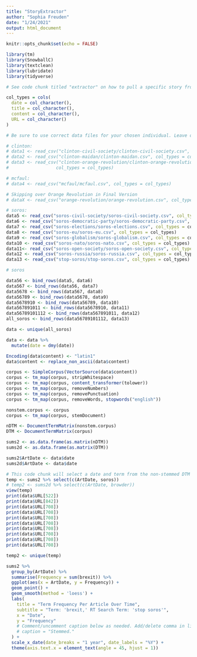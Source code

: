 ```yaml
---
title: "StoryExtractor"
author: "Sophia Freuden"
date: "1/24/2021"
output: html_document
---
```


```r
knitr::opts_chunk$set(echo = FALSE)
```

```r
library(tm)
library(SnowballC)
library(textclean)
library(lubridate)
library(tidyverse)

# See code chunk titled "extractor" on how to pull a specific story from an RT search term by internal term (i.e. look for story with most hits for "russia" within search term "stop soros").
```

```r
col_types = cols(
  date = col_character(),
  title = col_character(),
  content = col_character(),
  URL = col_character()
)
```

```r
# Be sure to use correct data files for your chosen individual. Leave others commented out.

# clinton:
# data1 <- read_csv("clinton-civil-society/clinton-civil-society.csv", col_types = col_types)
# data2 <- read_csv("clinton-maidan/clinton-maidan.csv", col_types = col_types)
# data3 <- read_csv("clinton-orange-revolution/clinton-orange-revolution.csv",
#                  col_types = col_types)

# mcfaul:
# data4 <- read_csv("mcfaul/mcfaul.csv", col_types = col_types)

# Skipping over Orange Revolution in Final Version
# dataX <- read_csv("orange-revolution/orange-revolution.csv", col_types = col_types)

# soros:
data5 <- read_csv("soros-civil-society/soros-civil-society.csv", col_types = col_types)
data6 <- read_csv("soros-democratic-party/soros-democratic-party.csv", col_types = col_types)
data7 <- read_csv("soros-elections/soros-elections.csv", col_types = col_types)
data8 <- read_csv("soros-eu/soros-eu.csv", col_types = col_types)
data9 <- read_csv("soros-globalism/soros-globalism.csv", col_types = col_types)
data10 <- read_csv("soros-nato/soros-nato.csv", col_types = col_types)
data11<- read_csv("soros-open-society/soros-open-society.csv", col_types = col_types)
data12 <- read_csv("soros-russia/soros-russia.csv", col_types = col_types)
data13 <- read_csv("stop-soros/stop-soros.csv", col_types = col_types)
```

```r
# soros

data56 <- bind_rows(data5, data6)
data567 <- bind_rows(data56, data7)
data5678 <- bind_rows(data567, data8)
data56789 <- bind_rows(data5678, data9)
data5678910 <- bind_rows(data56789, data10)
data567891011 <- bind_rows(data5678910, data11)
data56789101112 <- bind_rows(data567891011, data12)
all_soros <- bind_rows(data56789101112, data13)

data <- unique(all_soros)
```

```r
data <- data %>%
  mutate(date = dmy(date))
```

```r
Encoding(data$content) <- "latin1"
data$content <- replace_non_ascii(data$content)

corpus <- SimpleCorpus(VectorSource(data$content))
corpus <- tm_map(corpus, stripWhitespace)
corpus <- tm_map(corpus, content_transformer(tolower))
corpus <- tm_map(corpus, removeNumbers)
corpus <- tm_map(corpus, removePunctuation)
corpus <- tm_map(corpus, removeWords, stopwords("english"))

nonstem.corpus <- corpus
corpus <- tm_map(corpus, stemDocument)

nDTM <- DocumentTermMatrix(nonstem.corpus)
DTM <- DocumentTermMatrix(corpus)

sums2 <- as.data.frame(as.matrix(nDTM))
sums2d <- as.data.frame(as.matrix(DTM))

sums2$ArtDate <- data$date
sums2d$ArtDate <- data$date
```

```r
# This code chunk will select a date and term from the non-stemmed DTM that you can view and find the URL for.
temp <- sums2 %>% select(c(ArtDate, soros))
# temp2 <- sums2d %>% select(c(ArtDate, browder))
view(temp)
print(data$URL[522])
print(data$URL[842])
print(data$URL[708])
print(data$URL[708])
print(data$URL[708])
print(data$URL[708])
print(data$URL[708])
print(data$URL[708])
print(data$URL[708])
print(data$URL[708])

temp2 <- unique(temp)
```

```r
sums2 %>%
  group_by(ArtDate) %>% 
  summarise(Frequency = sum(brexit)) %>%
  ggplot(aes(x = ArtDate, y = Frequency)) +
  geom_point() +
  geom_smooth(method = 'loess') +
  labs(
    title = "Term Frequency Per Article Over Time",
    subtitle = "Term: 'brexit,' RT Search Term: 'stop soros'",
    x = "Date",
    y = "Frequency"
    # Comment/uncomment caption below as needed. Add/delete comma in line above, too.
    # caption = "Stemmed."
  ) +
  scale_x_date(date_breaks = "1 year", date_labels = "%Y") +
  theme(axis.text.x = element_text(angle = 45, hjust = 1))
```





